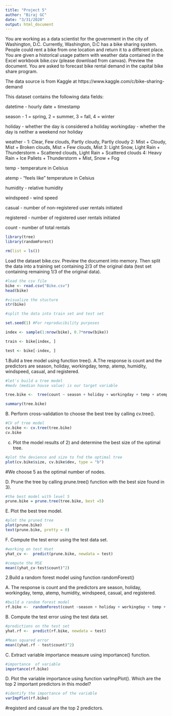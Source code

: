 ```yaml
---
title: "Project 5"
author: "Biraj GC"
date: "3/31/2020"
output: html_document
---
```

You are working as a data scientist for the government in the city of Washington, D.C. Currently, Washington, D.C has a bike sharing system. People could rent a bike from one location and return it to a different place. You are given a historical usage pattern with weather data contained in the Excel workbook bike.csv (please download from canvas). Preview the document. You are asked to forecast bike rental demand in the capital bike share program.

The data source is from Kaggle at https://www.kaggle.com/c/bike-sharing-demand 

This dataset contains the following data fields:

datetime - hourly date + timestamp

season - 1 = spring, 2 = summer, 3 = fall, 4 = winter

holiday - whether the day is considered a holiday workingday - whether the day is neither a weekend nor holiday

weather - 1: Clear, Few clouds, Partly cloudy, Partly cloudy 2: Mist + Cloudy, Mist + Broken clouds, Mist + Few clouds, Mist 3: Light Snow, Light Rain + Thunderstorm + Scattered clouds, Light Rain + Scattered clouds 4: Heavy Rain + Ice Pallets + Thunderstorm + Mist, Snow + Fog

temp - temperature in Celsius

atemp - "feels like" temperature in Celsius

humidity - relative humidity

windspeed - wind speed

casual - number of non-registered user rentals initiated

registered - number of registered user rentals initiated

count - number of total rentals


```r
library(tree)
library(randomForest)
```
```r
rm(list = ls())
```

Load the dataset bike.csv. Preview the document into memory. Then split the data into a training set containing 2/3 of the original data (test set containing remaining 1/3 of the original data).
```r
#load the csv file
bike <- read.csv("Bike.csv")
head(bike)
```
```r
#visualize the stucture
str(bike)
```
```r
#split the data into train set and test set

set.seed(1) #For reproducibility purposes

index <- sample(1:nrow(bike), 0.7*nrow(bike))

train <- bike[index, ]

test <- bike[-index, ]

```


1.Build a tree model using function tree().
  A.The response is count and the predictors are season, holiday, workingday, temp, atemp, humidity, windspeed, casual, and registered.
```r
#let's build a tree model
#medv (median house value) is our target variable

tree.bike <-  tree(count ~ season + holiday + workingday + temp + atemp + humidity + windspeed + casual + registered, data = train)

summary(tree.bike)
```

  B. Perform cross-validation to choose the best tree by calling cv.tree().
```r
#CV of tree model
cv.bike <- cv.tree(tree.bike)
cv.bike
```
  c. Plot the model results of 2) and determine the best size of the optimal tree.
```r
#plot the devience and size to fnd the optimal tree
plot(cv.bike$size, cv.bike$dev, type = "b")
```
#We choose 5 as the optimal number of nodes.

  D. Prune the tree by calling prune.tree() function with the best size found in 3).
```r
#the best model with level 5
prune.bike = prune.tree(tree.bike, best =5)
```
  E. Plot the best tree model.
```r
#plot the pruned tree
plot(prune.bike)
text(prune.bike, pretty = 0)
```

  F. Compute the test error using the test data set.
```r
#working on test Hset
yhat_cv <-  predict(prune.bike, newdata = test)
```

```r
#compute the MSE
mean((yhat_cv-test$count)^2)
```
2.Build a random forest model using function randomForest()

  A. The response is count and the predictors are season, holiday, workingday, temp, atemp, humidity, windspeed, casual, and registered.
```r
#build a random forest model
rf.bike <-  randomForest(count ~season + holiday + workingday + temp + atemp + humidity + windspeed + casual + registered, data = train, importance = TRUE)
```

  B. Compute the test error using the test data set.
```r
#predictions on the test set
yhat.rf <-  predict(rf.bike, newdata = test)
```

```r
#Mean squared error
mean((yhat.rf - test$count)^2)
```

  C. Extract variable importance measure using importance() function.
```r
#importance  of variable
importance(rf.bike)
```

  D. Plot the variable importance using function varImpPlot(). Which are the top 2 important predictors in this model?
```r
#identify the importance of the variable
varImpPlot(rf.bike)
```
#registerd and casual are the top 2 predictors.
 


